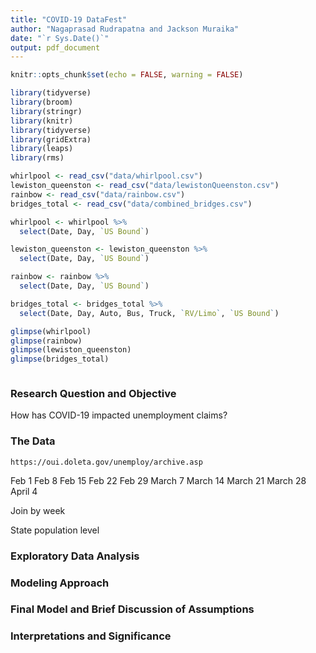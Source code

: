 ```yaml
---
title: "COVID-19 DataFest"
author: "Nagaprasad Rudrapatna and Jackson Muraika"
date: "`r Sys.Date()`"
output: pdf_document
---
```


```r
knitr::opts_chunk$set(echo = FALSE, warning = FALSE)
```

```r
library(tidyverse)
library(broom)
library(stringr)
library(knitr)
library(tidyverse)
library(gridExtra)
library(leaps)
library(rms)
```

```r
whirlpool <- read_csv("data/whirlpool.csv")
lewiston_queenston <- read_csv("data/lewistonQueenston.csv")
rainbow <- read_csv("data/rainbow.csv")
bridges_total <- read_csv("data/combined_bridges.csv")

whirlpool <- whirlpool %>%
  select(Date, Day, `US Bound`)

lewiston_queenston <- lewiston_queenston %>%
  select(Date, Day, `US Bound`)

rainbow <- rainbow %>%
  select(Date, Day, `US Bound`)

bridges_total <- bridges_total %>%
  select(Date, Day, Auto, Bus, Truck, `RV/Limo`, `US Bound`)

glimpse(whirlpool)
glimpse(rainbow)
glimpse(lewiston_queenston)
glimpse(bridges_total)
```

```r

```

### Research Question and Objective

How has COVID-19 impacted unemployment claims?


### The Data 

`https://oui.doleta.gov/unemploy/archive.asp`

Feb 1
Feb 8
Feb 15
Feb 22
Feb 29
March 7
March 14
March 21
March 28
April 4

Join by week

State population level

### Exploratory Data Analysis


### Modeling Approach


### Final Model and Brief Discussion of Assumptions


### Interpretations and Significance


